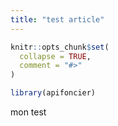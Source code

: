```yaml
---
title: "test article"
---
```


```r
knitr::opts_chunk$set(
  collapse = TRUE,
  comment = "#>"
)
```

```r
library(apifoncier)
```

mon test

